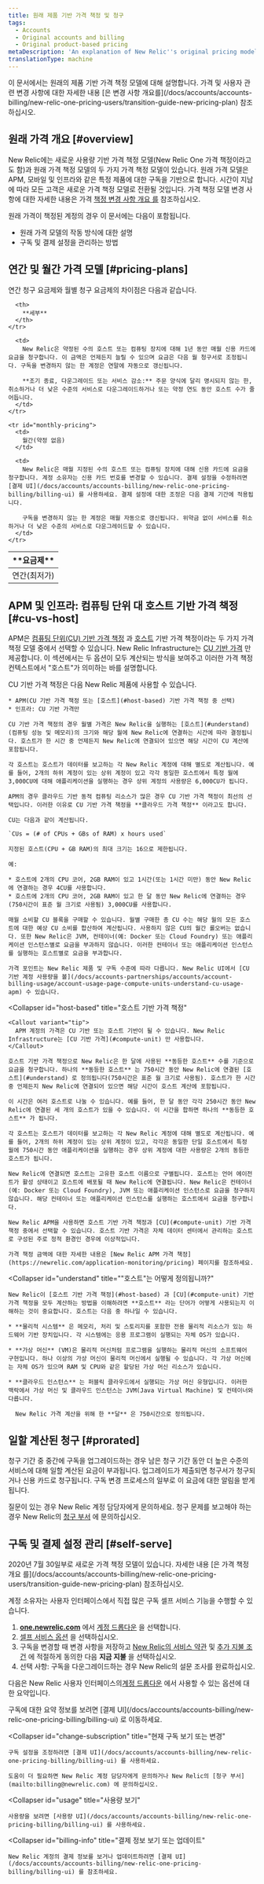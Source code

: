 ```yaml
---
title: 원래 제품 기반 가격 책정 및 청구
tags:
  - Accounts
  - Original accounts and billing
  - Original product-based pricing
metaDescription: 'An explanation of New Relic''s original pricing model, which was based on subscriptions to specific products.'
translationType: machine
---
```


<Callout variant="important">
  이 문서에서는 원래의 제품 기반 가격 책정 모델에 대해 설명합니다. 가격 및 사용자 관련 변경 사항에 대한 자세한 내용 [은 변경 사항 개요를](/docs/accounts/accounts-billing/new-relic-one-pricing-users/transition-guide-new-pricing-plan) 참조하십시오.
</Callout>

## 원래 가격 개요 [#overview]

New Relic에는 새로운 사용량 기반 가격 책정 모델(New Relic One 가격 책정이라고도 함)과 원래 가격 책정 모델의 두 가지 가격 책정 모델이 있습니다. 원래 가격 모델은 APM, 모바일 및 인프라와 같은 특정 제품에 대한 구독을 기반으로 합니다. 시간이 지남에 따라 모든 고객은 새로운 가격 책정 모델로 전환될 것입니다. 가격 책정 모델 변경 사항에 대한 자세한 내용은 가격 [책정 변경 사항 개요 를](/docs/accounts/accounts-billing/new-relic-one-pricing-users/transition-guide-new-pricing-plan) 참조하십시오.

원래 가격이 책정된 계정의 경우 이 문서에는 다음이 포함됩니다.

* 원래 가격 모델의 작동 방식에 대한 설명
* 구독 및 결제 설정을 관리하는 방법

## 연간 및 월간 가격 모델 [#pricing-plans]

연간 청구 요금제와 월별 청구 요금제의 차이점은 다음과 같습니다.

<table>
  <thead>
    <tr>
      <th width={200}>
        **요금제**
      </th>

      <th>
        **세부**
      </th>
    </tr>
  </thead>

  <tbody>
    <tr id="annual-pricing">
      <td>
        연간(최저가)
      </td>

      <td>
        New Relic은 약정된 수의 호스트 또는 컴퓨팅 장치에 대해 1년 동안 매월 신용 카드에 요금을 청구합니다. 이 금액은 언제든지 늘릴 수 있으며 요금은 다음 월 청구서로 조정됩니다. 구독을 변경하지 않는 한 계정은 연말에 자동으로 갱신됩니다.

        **조기 종료, 다운그레이드 또는 서비스 감소:** 주문 양식에 달리 명시되지 않는 한, 취소하거나 더 낮은 수준의 서비스로 다운그레이드하거나 또는 약정 연도 동안 호스트 수가 줄어듭니다.
      </td>
    </tr>

    <tr id="monthly-pricing">
      <td>
        월간(약정 없음)
      </td>

      <td>
        New Relic은 매월 지정된 수의 호스트 또는 컴퓨팅 장치에 대해 신용 카드에 요금을 청구합니다. 계정 소유자는 신용 카드 번호를 변경할 수 있습니다. 결제 설정을 수정하려면 [결제 UI](/docs/accounts/accounts-billing/new-relic-one-pricing-billing/billing-ui) 를 사용하세요. 결제 설정에 대한 조정은 다음 결제 기간에 적용됩니다.

        구독을 변경하지 않는 한 계정은 매월 자동으로 갱신됩니다. 위약금 없이 서비스를 취소하거나 더 낮은 수준의 서비스로 다운그레이드할 수 있습니다.
      </td>
    </tr>
  </tbody>
</table>

## APM 및 인프라: 컴퓨팅 단위 대 호스트 기반 가격 책정 [#cu-vs-host]

APM은 [컴퓨팅 단위(CU) 기반 가격 책정](#compute-unit) 과 [호스트](#host-based) 기반 가격 책정이라는 두 가지 가격 책정 모델 중에서 선택할 수 있습니다. New Relic Infrastructure는 [CU 기반 가격](#compute-unit) 만 제공합니다. 이 섹션에서는 두 옵션이 모두 계산되는 방식을 보여주고 이러한 가격 책정 컨텍스트에서 "호스트"가 의미하는 바를 설명합니다.

<CollapserGroup>
  <Collapser
    id="compute-unit"
    title="계산 단가"
  >
    CU 기반 가격 책정은 다음 New Relic 제품에 사용할 수 있습니다.

    * APM(CU 기반 가격 책정 또는 [호스트](#host-based) 기반 가격 책정 중 선택)
    * 인프라: CU 기반 가격만

    CU 기반 가격 책정의 경우 월별 가격은 New Relic을 실행하는 [호스트](#understand) (컴퓨팅 성능 및 메모리)의 크기와 해당 월에 New Relic에 연결하는 시간에 따라 결정됩니다. 호스트가 한 시간 중 언제든지 New Relic에 연결되어 있으면 해당 시간이 CU 계산에 포함됩니다.

    각 호스트는 호스트가 데이터를 보고하는 각 New Relic 계정에 대해 별도로 계산됩니다. 예를 들어, 2개의 하위 계정이 있는 상위 계정이 있고 각각 동일한 호스트에서 특정 월에 3,000CU에 대해 애플리케이션을 실행하는 경우 상위 계정의 사용량은 6,000CU가 됩니다.

    APM의 경우 클라우드 기반 동적 컴퓨팅 리소스가 많은 경우 CU 기반 가격 책정이 최선의 선택입니다. 이러한 이유로 CU 기반 가격 책정을 **클라우드 가격 책정** 이라고도 합니다.

    CU는 다음과 같이 계산됩니다.

    `CUs = (# of CPUs + GBs of RAM) x hours used`

    지정된 호스트(CPU + GB RAM)의 최대 크기는 16으로 제한됩니다.

    예:

    * 호스트에 2개의 CPU 코어, 2GB RAM이 있고 1시간(또는 1시간 미만) 동안 New Relic에 연결하는 경우 4CU를 사용합니다.
    * 호스트에 2개의 CPU 코어, 2GB RAM이 있고 한 달 동안 New Relic에 연결하는 경우(750시간이 표준 월 크기로 사용됨) 3,000CU를 사용합니다.

    매월 소비할 CU 블록을 구매할 수 있습니다. 월별 구매한 총 CU 수는 해당 월의 모든 호스트에 대한 예상 CU 소비를 합산하여 계산됩니다. 사용하지 않은 CU의 월간 롤오버는 없습니다. 또한 New Relic은 JVM, 컨테이너(예: Docker 또는 Cloud Foundry) 또는 애플리케이션 인스턴스별로 요금을 부과하지 않습니다. 이러한 컨테이너 또는 애플리케이션 인스턴스를 실행하는 호스트별로 요금을 부과합니다.

    가격 포인트는 New Relic 제품 및 구독 수준에 따라 다릅니다. New Relic UI에서 [CU 기반 계정 사용량을 볼](/docs/accounts-partnerships/accounts/account-billing-usage/account-usage-page-compute-units-understand-cu-usage-apm) 수 있습니다.
  </Collapser>

  <Collapser
    id="host-based"
    title="호스트 기반 가격 책정"
  >
    <Callout variant="tip">
      APM 계정의 가격은 CU 기반 또는 호스트 기반이 될 수 있습니다. New Relic Infrastructure는 [CU 기반 가격](#compute-unit) 만 사용합니다.
    </Callout>

    호스트 기반 가격 책정으로 New Relic은 한 달에 사용된 **동등한 호스트** 수를 기준으로 요금을 청구합니다. 하나의 **동등한 호스트** 는 750시간 동안 New Relic에 연결된 [호스트](#understand) 로 정의됩니다(750시간은 표준 월 크기로 사용됨). 호스트가 한 시간 중 언제든지 New Relic에 연결되어 있으면 해당 시간이 호스트 계산에 포함됩니다.

    이 시간은 여러 호스트로 나눌 수 있습니다. 예를 들어, 한 달 동안 각각 250시간 동안 New Relic에 연결된 세 개의 호스트가 있을 수 있습니다. 이 시간을 합하면 하나의 **동등한 호스트** 가 됩니다.

    각 호스트는 호스트가 데이터를 보고하는 각 New Relic 계정에 대해 별도로 계산됩니다. 예를 들어, 2개의 하위 계정이 있는 상위 계정이 있고, 각각은 동일한 단일 호스트에서 특정 월에 750시간 동안 애플리케이션을 실행하는 경우 상위 계정에 대한 사용량은 2개의 동등한 호스트가 됩니다.

    New Relic에 연결되면 호스트는 고유한 호스트 이름으로 구별됩니다. 호스트는 언어 에이전트가 활성 상태이고 호스트에 배포될 때 New Relic에 연결됩니다. New Relic은 컨테이너(예: Docker 또는 Cloud Foundry), JVM 또는 애플리케이션 인스턴스로 요금을 청구하지 않습니다. 해당 컨테이너 또는 애플리케이션 인스턴스를 실행하는 호스트에서 요금을 청구합니다.

    New Relic APM을 사용하면 호스트 기반 가격 책정과 [CU](#compute-unit) 기반 가격 책정 중에서 선택할 수 있습니다. 호스트 기반 가격은 자체 데이터 센터에서 관리하는 호스트로 구성된 주로 정적 환경인 경우에 이상적입니다.

    가격 책정 금액에 대한 자세한 내용은 [New Relic APM 가격 책정](https://newrelic.com/application-monitoring/pricing) 페이지를 참조하세요.
  </Collapser>

  <Collapser
    id="understand"
    title="&quot;호스트&quot;는 어떻게 정의됩니까?"
  >
    New Relic이 [호스트 기반 가격 책정](#host-based) 과 [CU](#compute-unit) 기반 가격 책정을 모두 계산하는 방법을 이해하려면 **호스트** 라는 단어가 어떻게 사용되는지 이해하는 것이 중요합니다. 호스트는 다음 중 하나일 수 있습니다.

    * **물리적 시스템** 은 메모리, 처리 및 스토리지를 포함한 전용 물리적 리소스가 있는 하드웨어 기반 장치입니다. 각 시스템에는 응용 프로그램이 실행되는 자체 OS가 있습니다.

    * **가상 머신** (VM)은 물리적 머신처럼 프로그램을 실행하는 물리적 머신의 소프트웨어 구현입니다. 하나 이상의 가상 머신이 물리적 머신에서 실행될 수 있습니다. 각 가상 머신에는 자체 OS가 있으며 RAM 및 CPU와 같은 할당된 가상 머신 리소스가 있습니다.

    * **클라우드 인스턴스** 는 퍼블릭 클라우드에서 실행되는 가상 머신 유형입니다. 이러한 맥락에서 가상 머신 및 클라우드 인스턴스는 JVM(Java Virtual Machine) 및 컨테이너와 다릅니다.

      New Relic 가격 계산을 위해 한 **달** 은 750시간으로 정의됩니다.
  </Collapser>
</CollapserGroup>

## 일할 계산된 청구 [#prorated]

청구 기간 중 중간에 구독을 업그레이드하는 경우 남은 청구 기간 동안 더 높은 수준의 서비스에 대해 일할 계산된 요금이 부과됩니다. 업그레이드가 제출되면 청구서가 청구되거나 신용 카드로 청구됩니다. 구독 변경 프로세스의 일부로 이 요금에 대한 알림을 받게 됩니다.

질문이 있는 경우 New Relic 계정 담당자에게 문의하세요. 청구 문제를 보고해야 하는 경우 New Relic의 [청구 부서](mailto:billing@newrelic.com) 에 문의하십시오.

## 구독 및 결제 설정 관리 [#self-serve]

<Callout variant="important">
  2020년 7월 30일부로 새로운 가격 책정 모델이 있습니다. 자세한 내용 [은 가격 책정 개요 를](/docs/accounts/accounts-billing/new-relic-one-pricing-users/transition-guide-new-pricing-plan) 참조하십시오.
</Callout>

계정 소유자는 사용자 인터페이스에서 직접 많은 구독 셀프 서비스 기능을 수행할 수 있습니다.

1. **[one.newrelic.com](https://one.newrelic.com/all-capabilities)** 에서 [계정 드롭다운](/docs/accounts-partnerships/education/getting-started-new-relic/glossary#account-dropdown) 을 선택합니다.
2. [셀프 서비스 옵션](#self-service) 을 선택하십시오.
3. 구독을 변경할 때 변경 사항을 저장하고 [New Relic의 서비스 약관](https://newrelic.com/terms) 및 [추가 지불 조건](https://newrelic.com/suppaymentterms) 에 적절하게 동의한 다음 **지금 지불** 을 선택하십시오.
4. 선택 사항: 구독을 다운그레이드하는 경우 New Relic의 설문 조사를 완료하십시오.

다음은 New Relic 사용자 인터페이스의[계정 드롭다운](/docs/accounts-partnerships/education/getting-started-new-relic/glossary#account-dropdown) 에서 사용할 수 있는 옵션에 대한 요약입니다.

<CollapserGroup>
  <Collapser
    id="summary-info"
    title="요약 정보 보기"
  >
    구독에 대한 요약 정보를 보려면 [결제 UI](/docs/accounts/accounts-billing/new-relic-one-pricing-billing/billing-ui) 로 이동하세요.
  </Collapser>

  <Collapser
    id="change-subscription"
    title="현재 구독 보기 또는 변경"
  >
    구독 설정을 조정하려면 [결제 UI](/docs/accounts/accounts-billing/new-relic-one-pricing-billing/billing-ui) 를 사용하세요.

    도움이 더 필요하면 New Relic 계정 담당자에게 문의하거나 New Relic의 [청구 부서](mailto:billing@newrelic.com) 에 문의하십시오.
  </Collapser>

  <Collapser
    id="usage"
    title="사용량 보기"
  >
    사용량을 보려면 [사용량 UI](/docs/accounts/accounts-billing/new-relic-one-pricing-billing/billing-ui) 를 사용하세요.
  </Collapser>

  <Collapser
    id="billing-info"
    title="결제 정보 보기 또는 업데이트"
  >
    New Relic 계정의 결제 정보를 보거나 업데이트하려면 [결제 UI](/docs/accounts/accounts-billing/new-relic-one-pricing-billing/billing-ui) 를 참조하세요.
  </Collapser>
</CollapserGroup>
